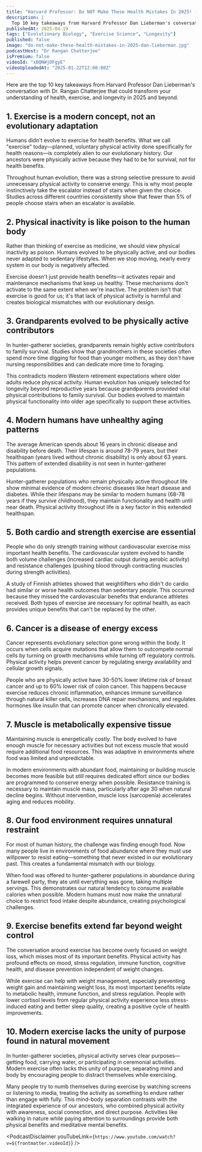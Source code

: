 ```yaml
---
title: "Harvard Professor: Do NOT Make These Health Mistakes In 2025! (Especially After 40+) | Dan Lieberman"
description: |
  Top 10 key takeaways from Harvard Professor Dan Lieberman's conversation with Dr. Rangan Chatterjee that could transform your understanding of health, exercise, and longevity in 2025 and beyond.
publishedAt: 2025-04-19
tags: ["Evolutionary Biology", "Exercise Science", "Longevity"]
published: false
image: "do-not-make-these-health-mistakes-in-2025-dan-lieberman.jpg"
podcastHost: "Dr Rangan Chatterjee"
isPremium: false
videoId: "xBQNWjOFgyE"
videoUploadedAt: "2025-01-22T12:00:00Z"
---
```



<PodcastSummaryPageLayout frontmatter={frontmatter}>

Here are the top 10 key takeaways from Harvard Professor Dan Lieberman's conversation with Dr. Rangan Chatterjee that could transform your understanding of health, exercise, and longevity in 2025 and beyond.

## 1. Exercise is a modern concept, not an evolutionary adaptation

Humans didn't evolve to exercise for health benefits. What we call "exercise" today—planned, voluntary physical activity done specifically for health reasons—is completely alien to our evolutionary history. Our ancestors were physically active because they had to be for survival, not for health benefits.

Throughout human evolution, there was a strong selective pressure to avoid unnecessary physical activity to conserve energy. This is why most people instinctively take the escalator instead of stairs when given the choice. Studies across different countries consistently show that fewer than 5% of people choose stairs when an escalator is available.

## 2. Physical inactivity is like poison to the human body

Rather than thinking of exercise as medicine, we should view physical inactivity as poison. Humans evolved to be physically active, and our bodies never adapted to sedentary lifestyles. When we stop moving, nearly every system in our body is negatively affected.

Exercise doesn't just provide health benefits—it activates repair and maintenance mechanisms that keep us healthy. These mechanisms don't activate to the same extent when we're inactive. The problem isn't that exercise is good for us; it's that lack of physical activity is harmful and creates biological mismatches with our evolutionary design.

## 3. Grandparents evolved to be physically active contributors

In hunter-gatherer societies, grandparents remain highly active contributors to family survival. Studies show that grandmothers in these societies often spend more time digging for food than younger mothers, as they don't have nursing responsibilities and can dedicate more time to foraging.

This contradicts modern Western retirement expectations where older adults reduce physical activity. Human evolution has uniquely selected for longevity beyond reproductive years because grandparents provided vital physical contributions to family survival. Our bodies evolved to maintain physical functionality into older age specifically to support these activities.

## 4. Modern humans have unhealthy aging patterns

The average American spends about 16 years in chronic disease and disability before death. Their lifespan is around 78-79 years, but their healthspan (years lived without chronic disability) is only about 63 years. This pattern of extended disability is not seen in hunter-gatherer populations.

Hunter-gatherer populations who remain physically active throughout life show minimal evidence of modern chronic diseases like heart disease and diabetes. While their lifespans may be similar to modern humans (68-78 years if they survive childhood), they maintain functionality and health until near death. Physical activity throughout life is a key factor in this extended healthspan.

## 5. Both cardio and strength exercise are essential

People who do only strength training without cardiovascular exercise miss important health benefits. The cardiovascular system evolved to handle both volume challenges (increased cardiac output during aerobic activity) and resistance challenges (pushing blood through contracting muscles during strength activities).

A study of Finnish athletes showed that weightlifters who didn't do cardio had similar or worse health outcomes than sedentary people. This occurred because they missed the cardiovascular benefits that endurance athletes received. Both types of exercise are necessary for optimal health, as each provides unique benefits that can't be replaced by the other.

## 6. Cancer is a disease of energy excess

Cancer represents evolutionary selection gone wrong within the body. It occurs when cells acquire mutations that allow them to outcompete normal cells by turning on growth mechanisms while turning off regulatory controls. Physical activity helps prevent cancer by regulating energy availability and cellular growth signals.

People who are physically active have 30-50% lower lifetime risk of breast cancer and up to 60% lower risk of colon cancer. This happens because exercise reduces chronic inflammation, enhances immune surveillance through natural killer cells, increases DNA repair mechanisms, and regulates hormones like insulin that can promote cancer when chronically elevated.

## 7. Muscle is metabolically expensive tissue

Maintaining muscle is energetically costly. The body evolved to have enough muscle for necessary activities but not excess muscle that would require additional food resources. This was adaptive in environments where food was limited and unpredictable.

In modern environments with abundant food, maintaining or building muscle becomes more feasible but still requires dedicated effort since our bodies are programmed to conserve energy when possible. Resistance training is necessary to maintain muscle mass, particularly after age 30 when natural decline begins. Without intervention, muscle loss (sarcopenia) accelerates aging and reduces mobility.

## 8. Our food environment requires unnatural restraint

For most of human history, the challenge was finding enough food. Now many people live in environments of food abundance where they must use willpower to resist eating—something that never existed in our evolutionary past. This creates a fundamental mismatch with our biology.

When food was offered to hunter-gatherer populations in abundance during a farewell party, they ate until everything was gone, taking multiple servings. This demonstrates our natural tendency to consume available calories when possible. Modern humans must now make the unnatural choice to restrict food intake despite abundance, creating psychological challenges.

## 9. Exercise benefits extend far beyond weight control

The conversation around exercise has become overly focused on weight loss, which misses most of its important benefits. Physical activity has profound effects on mood, stress regulation, immune function, cognitive health, and disease prevention independent of weight changes.

While exercise can help with weight management, especially preventing weight gain and maintaining weight loss, its most important benefits relate to metabolic health, immune function, and stress regulation. People with lower cortisol levels from regular physical activity experience less stress-induced eating and better sleep quality, creating a positive cycle of health improvements.

## 10. Modern exercise lacks the unity of purpose found in natural movement

In hunter-gatherer societies, physical activity serves clear purposes—getting food, carrying water, or participating in ceremonial activities. Modern exercise often lacks this unity of purpose, separating mind and body by encouraging people to distract themselves while exercising.

Many people try to numb themselves during exercise by watching screens or listening to media, treating the activity as something to endure rather than engage with fully. This mind-body separation contrasts with the integrated experience of our ancestors, who combined physical activity with awareness, social connection, and direct purpose. Activities like walking in nature while paying attention to surroundings provide both physical benefits and meditative mental benefits.

<PodcastDisclaimer
  youTubeLink={`https://www.youtube.com/watch?v=${frontmatter.videoId}`}
/>

</PodcastSummaryPageLayout>
